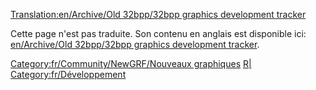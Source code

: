 [[Translation:en/Archive/Old 32bpp/32bpp graphics development tracker]]
{{fr/Manual/Dépassé| Vous povez regarder le projet équivalent [[fr/Archive/Old 32bpp/Traqueur de développement de graphismes 32bpp (zoom extra)|Zoom extra]] qui est à une étape plus avancée}}

Cette page n'est pas traduite. Son contenu en anglais est disponible ici: [[en/Archive/Old 32bpp/32bpp graphics development tracker]].

{{fr/Community/NewGRF/Navbox Développement graphique}}

[[Category:fr/Community/NewGRF/Nouveaux graphiques]][[Category:fr/Community/NewGRF/Ressources du développeur de graphismes|R|]] [[Category:fr/Développement]]